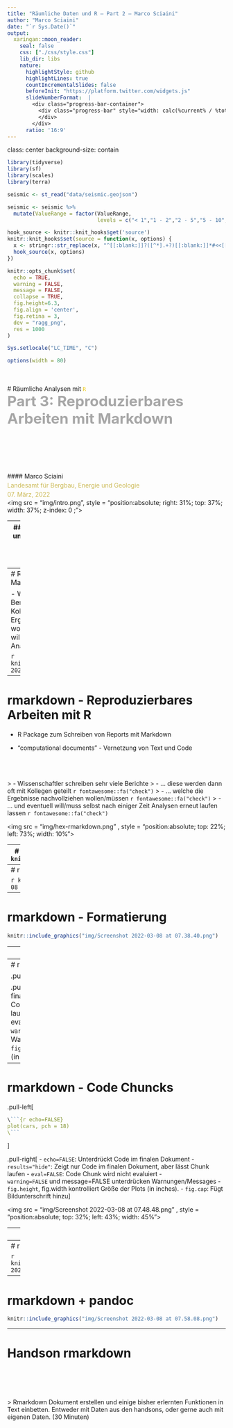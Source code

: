 ```yaml
---
title: "Räumliche Daten und R – Part 2 – Marco Sciaini"
author: "Marco Sciaini"
date: "`r Sys.Date()`"
output:
  xaringan::moon_reader:
    seal: false
    css: ["./css/style.css"]
    lib_dir: libs
    nature:
      highlightStyle: github
      highlightLines: true
      countIncrementalSlides: false
      beforeInit: "https://platform.twitter.com/widgets.js"
      slideNumberFormat:  |
        <div class="progress-bar-container">
          <div class="progress-bar" style="width: calc(%current% / %total% * 100%);">
          </div>
        </div>
      ratio: '16:9'
---
```

class: center
background-size: contain

```r
library(tidyverse)
library(sf)
library(scales)
library(terra)

seismic <- st_read("data/seismic.geojson")

seismic <- seismic %>%
  mutate(ValueRange = factor(ValueRange,
                             levels = c("< 1","1 - 2","2 - 5","5 - 10","10 - 14")))

hook_source <- knitr::knit_hooks$get('source')
knitr::knit_hooks$set(source = function(x, options) {
  x <- stringr::str_replace(x, "^[[:blank:]]?([^*].+?)[[:blank:]]*#<<[[:blank:]]*$", "*\\1")
  hook_source(x, options)
})

knitr::opts_chunk$set(
  echo = TRUE, 
  warning = FALSE, 
  message = FALSE, 
  collapse = TRUE,
  fig.height=6.3,
  fig.align = 'center',
  fig.retina = 3,
  dev = "ragg_png", 
  res = 1000
)

Sys.setlocale("LC_TIME", "C")

options(width = 80)
```

<br><br>
#  Räumliche Analysen mit <code style='color:#ebc500;'>R</code><br><b style='font-size:25pt;color:#a7a7a7;'>Part 3: Reproduzierbares Arbeiten mit Markdown</b>
<br><br><br><br><br><br><br>
#### Marco Sciaini<b style='color:#ccba56;font-weight:400;line-height:150%;'><br>Landesamt für Bergbau, Energie und Geologie<br>07. März, 2022</b><br>
<img src = "img/intro.png", style = "position:absolute; right: 31%; top: 37%; width: 37%; z-index: 0 ;"></img>

---
## Unser Kurs
+ Part 1: Einführung in R und RStudio
     + R Kickoff
     + Einführung in Progammieren mit R
     + Datenverarbeitung in R
     + Kontrollstrukturen

+ Part 2: Einführung in räumliche Daten und R
  + Erste räumliche Gehversuche
  + Geometrische Operationen mit Vektoren
  + Geometrische Operationen mit Rasterdaten

+ Part 3: Fortgeschrittene Themen zur räumlichen Datenverarbeitung
  + **Reproduzierbares Arbeiten mit Markdown**
  
---
# Reproduzierbares Arbeiten mit Markdown

- Wissenschaftler schreiben sehr viele Berichte
  - … diese werden dann oft mit Kollegen geteilt
  - … welche die Ergebnisse nachvollziehen wollen/müssen
- … und eventuell will/muss selbst nach einiger Zeit Analysen erneut laufen lassen

```r
knitr::include_graphics("img/Screenshot 2022-03-08 at 07.01.08.png")
```


---
# rmarkdown - Reproduzierbares Arbeiten mit R

- R Package zum Schreiben von Reports mit Markdown

- "computational documents" - Vernetzung von Text und Code

<br><br><br>
> - Wissenschaftler schreiben sehr viele Berichte
>  - … diese werden dann oft mit Kollegen geteilt `r fontawesome::fa("check")`
>  - … welche die Ergebnisse nachvollziehen wollen/müssen `r fontawesome::fa("check")`
> - … und eventuell will/muss selbst nach einiger Zeit Analysen erneut laufen lassen `r fontawesome::fa("check")`

<img src = "img/hex-rmarkdown.png"  , style = "position:absolute; top: 22%; left: 73%; width: 10%"></img>


---
# rmarkdown - Reproduzierbares Arbeiten mit R
```r
knitr::include_graphics("img/rmarkdown_intro.png")
```

---
# rmarkdown - Syntax

```r
knitr::include_graphics("img/Screenshot 2022-03-08 at 07.37.11.png")
```


---
# rmarkdown - Formatierung

```r
knitr::include_graphics("img/Screenshot 2022-03-08 at 07.38.40.png")
```

---
# rmarkdown - Extras

```r
knitr::include_graphics("img/Screenshot 2022-03-08 at 07.43.23.png")
```



---
# rmarkdown - Code Chuncks

.pull-left[
```r
\```{r echo=FALSE}
plot(cars, pch = 18)
\```
```
]

.pull-right[
- `echo=FALSE`: Unterdrückt Code im finalen Dokument
- `results="hide"`: Zeigt nur Code im finalen Dokument, aber lässt Chunk laufen
- `eval=FALSE`: Code Chunk wird nicht evaluiert
- `warning=FALSE` und message=FALSE unterdrücken Warnungen/Messages
- `fig.height`, fig.width kontrolliert Größe der Plots (in inches).
- `fig.cap`: Fügt Bildunterschrift hinzu
]

---
# rmarkdown - Code Chuncks

.pull-left[
```r
\```{r echo=FALSE}
plot(cars, pch = 18)
\```
```
]

.pull-right[
- `echo=FALSE`: Unterdrückt Code im finalen Dokument
- `results="hide"`: Zeigt nur Code im finalen Dokument, aber lässt Chunk laufen
- `eval=FALSE`: Code Chunk wird nicht evaluiert
- `warning=FALSE` und message=FALSE unterdrücken Warnungen/Messages
- `fig.height`, fig.width kontrolliert Größe der Plots (in inches).
- `fig.cap`: Fügt Bildunterschrift hinzu
]

<img src = "img/Screenshot 2022-03-08 at 07.48.48.png"  , style = "position:absolute; top: 32%; left: 43%; width: 45%"></img>

---
# rmarkdown 

```r
knitr::include_graphics("img/Screenshot 2022-03-08 at 07.51.48.png")
```

---
# rmarkdown 

```r
knitr::include_graphics("img/Screenshot 2022-03-08 at 07.51.56.png")
```


---
# rmarkdown + pandoc

```r
knitr::include_graphics("img/Screenshot 2022-03-08 at 07.58.08.png")
```

---
# Handson rmarkdown
<br><br><br><br>
> Rmarkdown Dokument erstellen und einige bisher erlernten Funktionen in Text einbetten. Entweder mit Daten aus den handsons, oder gerne auch mit eigenen Daten. (30 Minuten)
